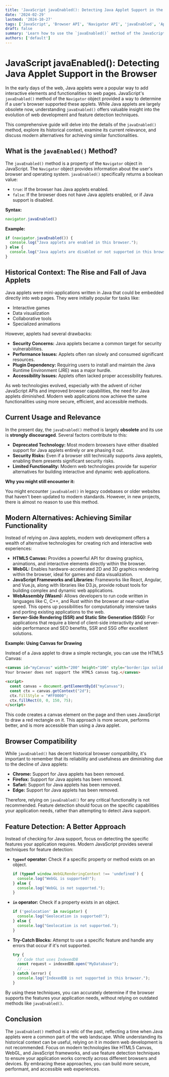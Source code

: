 ```yaml
---
title: 'JavaScript javaEnabled(): Detecting Java Applet Support in the Browser'
date: '2024-02-29'
lastmod: '2024-10-27'
tags: ['JavaScript', 'Browser API', 'Navigator API', 'javaEnabled', 'Applets', 'Web Development', 'Feature Detection', 'Browser Compatibility']
draft: false
summary: 'Learn how to use the `javaEnabled()` method of the JavaScript Navigator object to detect if the browser supports Java applets. Explore its historical context, current usage, and modern alternatives.'
authors: ['default']
---
```


# JavaScript javaEnabled(): Detecting Java Applet Support in the Browser

In the early days of the web, Java applets were a popular way to add interactive elements and functionalities to web pages. JavaScript's `javaEnabled()` method of the `Navigator` object provided a way to determine if a user's browser supported these applets. While Java applets are largely obsolete now, understanding `javaEnabled()` offers valuable insight into the evolution of web development and feature detection techniques.

This comprehensive guide will delve into the details of the `javaEnabled()` method, explore its historical context, examine its current relevance, and discuss modern alternatives for achieving similar functionalities.

## What is the `javaEnabled()` Method?

The `javaEnabled()` method is a property of the `Navigator` object in JavaScript. The `Navigator` object provides information about the user's browser and operating system.  `javaEnabled()` specifically returns a boolean value:

*   `true`: If the browser has Java applets enabled.
*   `false`: If the browser does not have Java applets enabled, or if Java support is disabled.

**Syntax:**

```javascript
navigator.javaEnabled()
```

**Example:**

```javascript
if (navigator.javaEnabled()) {
  console.log("Java applets are enabled in this browser.");
} else {
  console.log("Java applets are disabled or not supported in this browser.");
}
```

## Historical Context: The Rise and Fall of Java Applets

Java applets were mini-applications written in Java that could be embedded directly into web pages. They were initially popular for tasks like:

*   Interactive games
*   Data visualization
*   Collaborative tools
*   Specialized animations

However, applets had several drawbacks:

*   **Security Concerns:** Java applets became a common target for security vulnerabilities.
*   **Performance Issues:** Applets often ran slowly and consumed significant resources.
*   **Plugin Dependency:** Requiring users to install and maintain the Java Runtime Environment (JRE) was a major hurdle.
*   **Accessibility Issues:**  Applets often lacked proper accessibility features.

As web technologies evolved, especially with the advent of richer JavaScript APIs and improved browser capabilities, the need for Java applets diminished.  Modern web applications now achieve the same functionalities using more secure, efficient, and accessible methods.

## Current Usage and Relevance

In the present day, the `javaEnabled()` method is largely **obsolete** and its use is **strongly discouraged**. Several factors contribute to this:

*   **Deprecated Technology:** Most modern browsers have either disabled support for Java applets entirely or are phasing it out.
*   **Security Risks:**  Even if a browser still technically supports Java applets, enabling them presents significant security risks.
*   **Limited Functionality:** Modern web technologies provide far superior alternatives for building interactive and dynamic web applications.

**Why you might still encounter it:**

You might encounter `javaEnabled()` in legacy codebases or older websites that haven't been updated to modern standards.  However, in new projects, there is almost no reason to use this method.

## Modern Alternatives: Achieving Similar Functionality

Instead of relying on Java applets, modern web development offers a wealth of alternative technologies for creating rich and interactive web experiences:

*   **HTML5 Canvas:** Provides a powerful API for drawing graphics, animations, and interactive elements directly within the browser.
*   **WebGL:** Enables hardware-accelerated 2D and 3D graphics rendering within the browser, ideal for games and data visualization.
*   **JavaScript Frameworks and Libraries:** Frameworks like React, Angular, and Vue.js, along with libraries like D3.js, provide robust tools for building complex and dynamic web applications.
*   **WebAssembly (Wasm):** Allows developers to run code written in languages like C, C++, and Rust within the browser at near-native speed. This opens up possibilities for computationally intensive tasks and porting existing applications to the web.
*   **Server-Side Rendering (SSR) and Static Site Generation (SSG):** For applications that require a blend of client-side interactivity and server-side performance and SEO benefits, SSR and SSG offer excellent solutions.

**Example: Using Canvas for Drawing**

Instead of a Java applet to draw a simple rectangle, you can use the HTML5 Canvas:

```html
<canvas id="myCanvas" width="200" height="100" style="border:1px solid #000000;">
Your browser does not support the HTML5 canvas tag.</canvas>

<script>
  const canvas = document.getElementById("myCanvas");
  const ctx = canvas.getContext("2d");
  ctx.fillStyle = "#FF0000";
  ctx.fillRect(0, 0, 150, 75);
</script>
```

This code creates a canvas element on the page and then uses JavaScript to draw a red rectangle on it.  This approach is more secure, performs better, and is more accessible than using a Java applet.

## Browser Compatibility

While `javaEnabled()` has decent historical browser compatibility, it's important to remember that its reliability and usefulness are diminishing due to the decline of Java applets:

*   **Chrome:**  Support for Java applets has been removed.
*   **Firefox:** Support for Java applets has been removed.
*   **Safari:** Support for Java applets has been removed.
*   **Edge:** Support for Java applets has been removed.

Therefore, relying on `javaEnabled()` for any critical functionality is not recommended. Feature detection should focus on the specific capabilities your application needs, rather than attempting to detect Java support.

## Feature Detection: A Better Approach

Instead of checking for Java support, focus on detecting the specific features your application requires.  Modern JavaScript provides several techniques for feature detection:

*   **`typeof` operator:**  Check if a specific property or method exists on an object.

    ```javascript
    if (typeof window.WebGLRenderingContext !== 'undefined') {
      console.log("WebGL is supported!");
    } else {
      console.log("WebGL is not supported.");
    }
    ```

*   **`in` operator:** Check if a property exists in an object.

    ```javascript
    if ('geolocation' in navigator) {
      console.log("Geolocation is supported!");
    } else {
      console.log("Geolocation is not supported.");
    }
    ```

*   **Try-Catch Blocks:**  Attempt to use a specific feature and handle any errors that occur if it's not supported.

    ```javascript
    try {
      // Code that uses IndexedDB
      const request = indexedDB.open("MyDatabase");
      // ...
    } catch (error) {
      console.log("IndexedDB is not supported in this browser.");
    }
    ```

By using these techniques, you can accurately determine if the browser supports the features your application needs, without relying on outdated methods like `javaEnabled()`.

## Conclusion

The `javaEnabled()` method is a relic of the past, reflecting a time when Java applets were a common part of the web landscape. While understanding its historical context can be useful, relying on it in modern web development is not recommended. Focus on modern technologies like HTML5 Canvas, WebGL, and JavaScript frameworks, and use feature detection techniques to ensure your application works correctly across different browsers and devices. By embracing these approaches, you can build more secure, performant, and accessible web experiences.